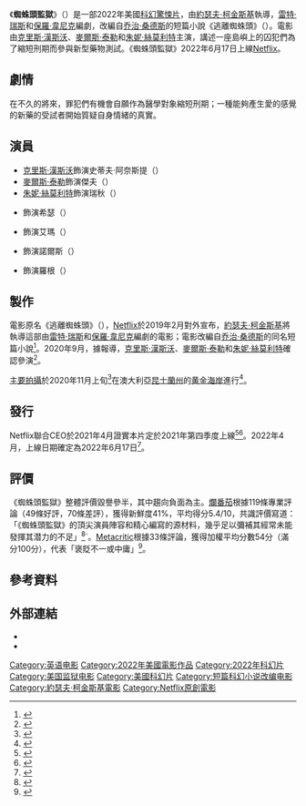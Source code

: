 {{noteTA
|G1=Show
|G2=Movie
|G3=PP
}}
{{Infobox film
| name           = 蜘蛛頭監獄
| original_name  = {{lang|en|''Spiderhead''}}
| image          = Spiderhead 2022 Poster.jpg
| caption        = 電影海報
| director       = [[約瑟夫·柯金斯基|約瑟夫·柯金斯基]]
| producer       = {{Plainlist|
* 湯米·哈波（{{lang|en|Tommy Harper}}）
* [[克里斯·漢斯沃|克里斯·漢斯沃]]
* 奧倫·卡澤夫（{{lang|en|Oren Katzeff}}）
* {{le|艾瑞克·紐曼 (製片人)|Eric Newman (producer)|艾瑞克·紐曼}}
* [[雷特·瑞斯|雷特·瑞斯]]
* 傑瑞米·史特克勒（{{lang|en|Jeremy Steckler}}）
* 格內娃·瓦瑟曼（{{lang|en|Geneva Wasserman}}）
* [[保羅·韋尼克|保羅·韋尼克]]
}}
| writer         = 
| screenplay     = {{Plainlist|
* 雷特·瑞斯
* 保羅·韋尼克
}}
| based_on       = {{based on|逃離蜘蛛頭|[[乔治·桑德斯|乔治·桑德斯]]}}
| starring       = {{Plainlist|
* 克里斯·漢斯沃
* [[麥爾斯·泰勒|麥爾斯·泰勒]]
* [[朱妮·絲莫利特|朱妮·絲莫利特]]
}}
| music          = {{le|約瑟夫·崔帕尼斯|Joseph Trapanese}}
| cinematography = [[克劳迪奥·米兰达|克劳迪奥·米兰达]]
| editing        = {{le|史蒂芬·米瑞奧尼|Stephen Mirrione}}
| studio         = {{Plainlist|
* 格蘭德電氣（{{lang|en|Grand Electric}}）
* [[紐約客|紐約客製片室]]
}}
| distributor    = [[Netflix|Netflix]]
| released       = {{Film date|2022|6|17|全球}}
| runtime        = 107分鐘
| country        = 美國
| language       = 英語
| budget         =
| gross          =
| cn_name        = 
| hk_name        = 
| tw_name        = 
}}

《'''蜘蛛頭監獄'''》（{{lang-en|''Spiderhead''}}）是一部2022年美國[[科幻片|科幻]][[驚悚片|驚悚片]]，由[[約瑟夫·柯金斯基|約瑟夫·柯金斯基]]執導，[[雷特·瑞斯|雷特·瑞斯]]和[[保羅·韋尼克|保羅·韋尼克]]編劇，改編自[[乔治·桑德斯|乔治·桑德斯]]的短篇小說《逃離蜘蛛頭》（{{lang|en|''Escape from Spiderhead''}}）。電影由[[克里斯·漢斯沃|克里斯·漢斯沃]]、[[麥爾斯·泰勒|麥爾斯·泰勒]]和[[朱妮·絲莫利特|朱妮·絲莫利特]]主演，講述一座島嶼上的囚犯們為了縮短刑期而參與新型藥物測試。《蜘蛛頭監獄》2022年6月17日上線[[Netflix|Netflix]]。

== 劇情 ==
在不久的將來，罪犯們有機會自願作為醫學對象縮短刑期；一種能夠產生愛的感覺的新藥的受試者開始質疑自身情緒的真實。

== 演員 ==
* [[克里斯·漢斯沃|克里斯·漢斯沃]]飾演史蒂夫·阿奈斯提（{{lang|en|Steve Abnesti}}）
* [[麥爾斯·泰勒|麥爾斯·泰勒]]飾演傑夫（{{lang|en|Jeff}}）
* [[朱妮·絲莫利特|朱妮·絲莫利特]]飾演瑞秋（{{lang|en|Rachel}}）
* {{le|泰絲·霍布里奇|Tess Haubrich}}飾演希瑟（{{lang|en|Heather}}）
* {{le|貝比·貝登科特|Bebe Bettencourt}}飾演艾瑪（{{lang|en|Emma}}）
* {{le|查爾斯·帕內爾 (演員)|Charles Parnell (actor)|查爾斯·帕內爾}}飾演諾爾斯（{{lang|en|Knowles}}）
* {{le|奈森·瓊斯 (摔跤手)|Nathan Jones (wrestler)|奈森·瓊斯}}飾演羅根（{{lang|en|Rogan}}）

== 製作 ==
電影原名《逃離蜘蛛頭》（{{lang|en|''Escape from Spiderhead''}}），[[Netflix|Netflix]]於2019年2月對外宣布，[[約瑟夫·柯金斯基|約瑟夫·柯金斯基]]將執導這部由[[雷特·瑞斯|雷特·瑞斯]]和[[保羅·韋尼克|保羅·韋尼克]]編劇的電影；電影改編自[[乔治·桑德斯|乔治·桑德斯]]的同名短篇小說<ref>{{cite web|title=Netflix Sets Joseph Kosinski To Follow 'Top Gun 2' With Wernick & Reese-Scripted 'Spiderhead'|url=https://deadline.com/2019/02/spiderhead-george-saunders-netflix-joseph-kosinski-rhett-reese-paul-wernick-1202547626/|last=Fleming Jr|first=Mike|work=[[Deadline_Hollywood|Deadline Hollywood]]|date=2019-02-01|access-date=2020-10-03}}</ref>。2020年9月，據報導，[[克里斯·漢斯沃|克里斯·漢斯沃]]、[[麥爾斯·泰勒|麥爾斯·泰勒]]和[[朱妮·絲莫利特|朱妮·絲莫利特]]確認參演<ref>{{cite web|title=Chris Hemsworth, Miles Teller, Jurnee Smollett Set By Netflix For Joseph Kosinski-Directed 'Spiderhead'|url=https://deadline.com/2020/09/chris-hemsworth-miles-teller-jurnee-smollett-netflix-spiderhead-movie-joseph-kosinski-1234585754/|last=Kroll|first=Justin|work=[[Deadline_Hollywood|Deadline Hollywood]]|date=2020-09-26|access-date=2020-09-26}}</ref>。

[[主要拍攝|主要拍攝]]於2020年11月上旬<ref>{{cite web|url=https://deadline.com/2020/11/miles-teller-shailene-woodley-william-hurt-the-fence-icelandic-director-grimur-hakonarson-afm-1234612900/|title=Miles Teller, Shailene Woodley & William Hurt To Star In Timely Political Satire 'The Fence' From Icelandic Director Grimur Hakonarson — AFM Hot Pic|last=Wiseman|first=Andreas|work=[[Deadline_Hollywood|Deadline Hollywood]]|date=2020-11-11|access-date=2020-11-23}}</ref>在澳大利亞[[昆士蘭州|昆士蘭州]]的[[黄金海岸_(澳大利亚)|黄金海岸]]進行<ref>{{cite web|url=https://www.goldcoastbulletin.com.au/entertainment/exclusive-new-chris-hemsworth-scifi-blockbuster-to-start-filming-on-the-gold-coast/news-story/f440d410218bd7babe6e2a8c541ebb61|title=Revealed: Fireworks off set as filming about to start on new Chris Hemsworth movie|last=Weston|first=Paul|work={{le|Gold Coast Bulletin|Gold Coast Bulletin}}|date=2020-11-17|access-date=2020-12-17}}</ref>。

== 發行 ==
Netflix聯合CEO{{le|泰德·薩蘭多斯|Ted Sarandos}}於2021年4月證實本片定於2021年第四季度上線<ref name="ReleasePeriod">{{cite web|url=https://deadline.com/2021/04/delayed-seasons-of-the-witcher-you-will-return-q4-2021-1234740619/|title='The Witcher', 'You' & 'Cobra Kai' Will Return To Netflix In Q4 2021|last=White|first=Peter|date=2021-04-20|access-date=2021-04-20}}</ref><ref name=":0">{{cite web|url=https://s22.q4cdn.com/959853165/files/doc_financials/2021/q1/FINAL-Q1-21-Shareholder-Letter.pdf|title=Final Q1 2021 Shareholder Letter|website=Netflix|access-date=2021-04-20|date=2021-04-20}}</ref>。2022年4月，上線日期確定為2022年6月17日<ref>{{cite web|url=https://ew.com/movies/chris-hemsworth-miles-teller-spiderhead-first-look/|title=Miles Teller is Chris Hemsworth's guinea pig in first look at new prison sci-fi film Spiderhead|first=Clark|last=Collis|website=[[Entertainment_Weekly|Entertainment Weekly]]|date=2022-04-21|access-date=2022-04-27}}</ref>。

== 評價 ==
《蜘蛛頭監獄》整體評價毀譽參半，其中趨向負面為主。[[爛番茄|爛番茄]]根據119條專業評論（49條好評，70條差評），獲得新鮮度41%，平均得分5.4/10，共識評價寫道：「《蜘蛛頭監獄》的頂尖演員陣容和精心編寫的源材料，幾乎足以彌補其經常未能發揮其潜力的不足」<ref>{{Cite web|title=spiderhead|url=https://www.rottentomatoes.com/m/spiderhead|website=Rotten Tomatoes|date=2022-06-23|access-date=2022-06-23|language=en|archive-date=2022-06-23|archive-url=https://www.rottentomatoes.com/m/spiderhead}}</ref>`。[[Metacritic|Metacritic]]根據33條評論，獲得加權平均分數54分（滿分100分），代表「褒貶不一或中庸」<ref>{{Cite web|title=spiderhead|url=https://www.metacritic.com/movie/spiderhead|website=[[Metacritic|Metacritic]]|date=2022-06-23|access-date=2022-06-23|language=en|archive-date=2022-06-23|archive-url=https://www.metacritic.com/movie/spiderhead}}</ref>。

== 參考資料 ==
{{Reflist|30em}}

== 外部連結 ==
* {{IMDb title|9783600}}
* {{douban}}

{{Netflix已上映電影與紀錄片}}
{{約瑟夫·柯金斯基}}

{{DEFAULTSORT:Spiderhead}}
[[Category:英语电影|Category:英语电影]]
[[Category:2022年美國電影作品|Category:2022年美國電影作品]]
[[Category:2022年科幻片|Category:2022年科幻片]]
[[Category:美国监狱电影|Category:美国监狱电影]]
[[Category:美國科幻片|Category:美國科幻片]]
[[Category:短篇科幻小说改编电影|Category:短篇科幻小说改编电影]]
[[Category:約瑟夫·柯金斯基電影|Category:約瑟夫·柯金斯基電影]]
[[Category:Netflix原創電影|Category:Netflix原創電影]]